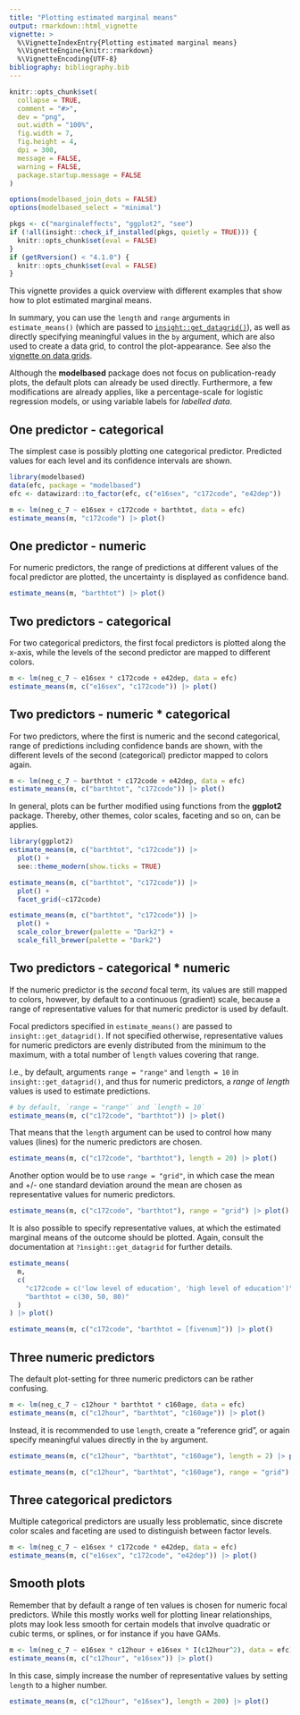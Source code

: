 ```yaml
---
title: "Plotting estimated marginal means"
output: rmarkdown::html_vignette
vignette: >
  %\VignetteIndexEntry{Plotting estimated marginal means}
  %\VignetteEngine{knitr::rmarkdown}
  %\VignetteEncoding{UTF-8}
bibliography: bibliography.bib
---
```


```r
knitr::opts_chunk$set(
  collapse = TRUE,
  comment = "#>",
  dev = "png",
  out.width = "100%",
  fig.width = 7,
  fig.height = 4,
  dpi = 300,
  message = FALSE,
  warning = FALSE,
  package.startup.message = FALSE
)

options(modelbased_join_dots = FALSE)
options(modelbased_select = "minimal")

pkgs <- c("marginaleffects", "ggplot2", "see")
if (!all(insight::check_if_installed(pkgs, quietly = TRUE))) {
  knitr::opts_chunk$set(eval = FALSE)
}
if (getRversion() < "4.1.0") {
  knitr::opts_chunk$set(eval = FALSE)
}
```

This vignette provides a quick overview with different examples that show how to plot estimated marginal means.

In summary, you can use the `length` and `range` arguments in `estimate_means()` (which are passed to [`insight::get_datagrid()`](https://easystats.github.io/insight/reference/get_datagrid.html)), as well as directly specifying meaningful values in the `by` argument, which are also used to create a data grid, to control the plot-appearance. See also the [vignette on data grids](https://easystats.github.io/modelbased/articles/visualisation_matrix.html).

Although the **modelbased** package does not focus on publication-ready plots, the default plots can already be used directly. Furthermore, a few modifications are already applies, like a percentage-scale for logistic regression models, or using variable labels for _labelled data_.

## One predictor - categorical

The simplest case is possibly plotting one categorical predictor. Predicted values for each level and its confidence intervals are shown.

```r
library(modelbased)
data(efc, package = "modelbased")
efc <- datawizard::to_factor(efc, c("e16sex", "c172code", "e42dep"))

m <- lm(neg_c_7 ~ e16sex + c172code + barthtot, data = efc)
estimate_means(m, "c172code") |> plot()
```

## One predictor - numeric

For numeric predictors, the range of predictions at different values of the focal predictor are plotted, the uncertainty is displayed as confidence band.

```r
estimate_means(m, "barthtot") |> plot()
```

## Two predictors - categorical

For two categorical predictors, the first focal predictors is plotted along the x-axis, while the levels of the second predictor are mapped to different colors.

```r
m <- lm(neg_c_7 ~ e16sex * c172code + e42dep, data = efc)
estimate_means(m, c("e16sex", "c172code")) |> plot()
```

## Two predictors - numeric * categorical

For two predictors, where the first is numeric and the second categorical, range of predictions including confidence bands are shown, with the different levels of the second (categorical) predictor mapped to colors again.

```r
m <- lm(neg_c_7 ~ barthtot * c172code + e42dep, data = efc)
estimate_means(m, c("barthtot", "c172code")) |> plot()
```

In general, plots can be further modified using functions from the **ggplot2** package. Thereby, other themes, color scales, faceting and so on, can be applies.

```r
library(ggplot2)
estimate_means(m, c("barthtot", "c172code")) |>
  plot() +
  see::theme_modern(show.ticks = TRUE)

estimate_means(m, c("barthtot", "c172code")) |>
  plot() +
  facet_grid(~c172code)

estimate_means(m, c("barthtot", "c172code")) |>
  plot() +
  scale_color_brewer(palette = "Dark2") +
  scale_fill_brewer(palette = "Dark2")
```

## Two predictors - categorical * numeric

If the numeric predictor is the _second_ focal term, its values are still mapped to colors, however, by default to a continuous (gradient) scale, because a range of representative values for that numeric predictor is used by default.

Focal predictors specified in `estimate_means()` are passed to `insight::get_datagrid()`. If not specified otherwise, representative values for numeric predictors are evenly distributed from the minimum to the maximum, with a total number of `length` values covering that range.

I.e., by default, arguments `range = "range"` and `length = 10` in `insight::get_datagrid()`, and thus for numeric predictors, a _range_ of _length_ values is used to estimate predictions.

```r
# by default, `range = "range"` and `length = 10`
estimate_means(m, c("c172code", "barthtot")) |> plot()
```

That means that the `length` argument can be used to control how many values (lines) for the numeric predictors are chosen.

```r
estimate_means(m, c("c172code", "barthtot"), length = 20) |> plot()
```

Another option would be to use `range = "grid"`, in which case the mean and +/- one standard deviation around the mean are chosen as representative values for numeric predictors.

```r
estimate_means(m, c("c172code", "barthtot"), range = "grid") |> plot()
```

It is also possible to specify representative values, at which the estimated marginal means of the outcome should be plotted. Again, consult the documentation at `?ìnsight::get_datagrid` for further details.

```r
estimate_means(
  m,
  c(
    "c172code = c('low level of education', 'high level of education')",
    "barthtot = c(30, 50, 80)"
  )
) |> plot()

estimate_means(m, c("c172code", "barthtot = [fivenum]")) |> plot()
```

## Three numeric predictors

The default plot-setting for three numeric predictors can be rather confusing.

```r
m <- lm(neg_c_7 ~ c12hour * barthtot * c160age, data = efc)
estimate_means(m, c("c12hour", "barthtot", "c160age")) |> plot()
```

Instead, it is recommended to use `length`, create a "reference grid", or again specify meaningful values directly in the `by` argument.

```r
estimate_means(m, c("c12hour", "barthtot", "c160age"), length = 2) |> plot()

estimate_means(m, c("c12hour", "barthtot", "c160age"), range = "grid") |> plot()
```

## Three categorical predictors

Multiple categorical predictors are usually less problematic, since discrete color scales and faceting are used to distinguish between factor levels.

```r
m <- lm(neg_c_7 ~ e16sex * c172code * e42dep, data = efc)
estimate_means(m, c("e16sex", "c172code", "e42dep")) |> plot()
```

## Smooth plots

Remember that by default a range of ten values is chosen for numeric focal predictors. While this mostly works well for plotting linear relationships, plots may look less smooth for certain models that involve quadratic or cubic terms, or splines, or for instance if you have GAMs.

```r
m <- lm(neg_c_7 ~ e16sex * c12hour + e16sex * I(c12hour^2), data = efc)
estimate_means(m, c("c12hour", "e16sex")) |> plot()
```

In this case, simply increase the number of representative values by setting `length` to a higher number.

```r
estimate_means(m, c("c12hour", "e16sex"), length = 200) |> plot()
```
